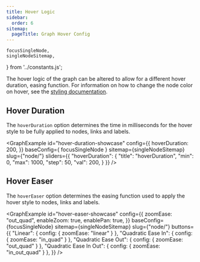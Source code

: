 ```yaml
---
title: Hover Logic
sidebar:
  order: 6
sitemap:
  pageTitle: Graph Hover Config
---
```


	focusSingleNode,
	singleNodeSitemap,
} from '../constants.js';

The hover logic of the graph can be altered to allow for a different hover duration, easing function.
For information on how to change the node color on hover, see the [styling documentation](/starlight-site-graph/configuration/css/variables/#nodes).


## Hover Duration

The `hoverDuration` option determines the time in milliseconds for the hover style to be fully applied to nodes, links and labels.

<GraphExample id="hover-duration-showcase" config={{
	hoverDuration: 200,
}} baseConfig={ focusSingleNode } sitemap={singleNodeSitemap} slug={"node/"}
	sliders={{
		"hoverDuration": {
			"title": "hoverDuration",
			"min": 0,
			"max": 1000,
			"step": 50,
			"val": 200,
		}
	}}
/>


## Hover Easer

The `hoverEaser` option determines the easing function used to apply the hover style to nodes, links and labels.

<GraphExample id="hover-easer-showcase" config={{
	zoomEase: "out_quad",
	enableZoom: true,
	enablePan: true,
}} baseConfig={focusSingleNode} sitemap={singleNodeSitemap} slug={"node/"}
  buttons={{
	  "Linear": { config: { zoomEase: "linear" } },
	  "Quadratic Ease In": { config: { zoomEase: "in_quad" } },
	  "Quadratic Ease Out": { config: { zoomEase: "out_quad" } },
	  "Quadratic Ease In Out": { config: { zoomEase: "in_out_quad" } },
  }}
/>

